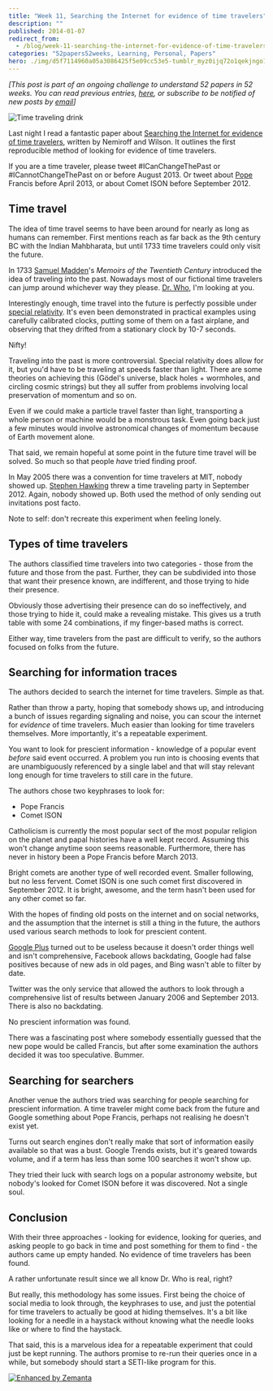```yaml
---
title: "Week 11, Searching the Internet for evidence of time travelers"
description: ""
published: 2014-01-07
redirect_from:
  - /blog/week-11-searching-the-internet-for-evidence-of-time-travelers/swizec/6479
categories: "52papers52weeks, Learning, Personal, Papers"
hero: ./img/d5f7114960a05a3086425f5e09cc53e5-tumblr_myz0ijq72o1qekjngo1_500.jpg
---
```


_\[This post is part of an ongoing challenge to understand 52 papers in 52 weeks. You can read previous entries, [here](https://swizec.com/blog/category/52-papers-in-52-weeks), or subscribe to be notified of new posts by [email](http://swiz.ec/52papers-list)]_

![Time traveling drink](./img/d5f7114960a05a3086425f5e09cc53e5-tumblr_myz0ijq72o1qekjngo1_500.jpg)

Last night I read a fantastic paper about [Searching the Internet for evidence of time travelers](http://arxiv.org/abs/1312.7128), written by Nemiroff and Wilson. It outlines the first reproducible method of looking for evidence of time travelers.

If you are a time traveler, please tweet #ICanChangeThePast or #ICannotChangeThePast on or before August 2013. Or tweet about [Pope](http://en.wikipedia.org/wiki/Pope "Pope") Francis before April 2013, or about Comet ISON before September 2012.

## Time travel

The idea of time travel seems to have been around for nearly as long as humans can remember. First mentions reach as far back as the 9th century BC with the Indian Mahbharata, but until 1733 time travelers could only visit the future.

In 1733 [Samuel Madden](http://en.wikipedia.org/wiki/Samuel_Madden "Samuel Madden")'s _Memoirs of the Twentieth Century_ introduced the idea of traveling into the past. Nowadays most of our fictional time travelers can jump around whichever way they please. [Dr. Who](http://en.wikipedia.org/wiki/Doctor_Who "Doctor Who"), I'm looking at you.

Interestingly enough, time travel into the future is perfectly possible under [special relativity](http://en.wikipedia.org/wiki/Special_relativity "Special relativity"). It's even been demonstrated in practical examples using carefully calibrated clocks, putting some of them on a fast airplane, and observing that they drifted from a stationary clock by 10-7 seconds.

Nifty!

Traveling into the past is more controversial. Special relativity does allow for it, but you'd have to be traveling at speeds faster than light. There are some theories on achieving this (Gödel's universe, black holes + wormholes, and circling cosmic strings) but they all suffer from problems involving local preservation of momentum and so on.

Even if we could make a particle travel faster than light, transporting a whole person or machine would be a monstrous task. Even going back just a few minutes would involve astronomical changes of momentum because of Earth movement alone.

That said, we remain hopeful at some point in the future time travel will be solved. So much so that people _have_ tried finding proof.

In May 2005 there was a convention for time travelers at MIT, nobody showed up. [Stephen Hawking](http://www.hawking.org.uk/ "Stephen Hawking") threw a time traveling party in September 2012. Again, nobody showed up. Both used the method of only sending out invitations post facto.

Note to self: don't recreate this experiment when feeling lonely.

## Types of time travelers

The authors classified time travelers into two categories - those from the future and those from the past. Further, they can be subdivided into those that want their presence known, are indifferent, and those trying to hide their presence.

Obviously those advertising their presence can do so ineffectively, and those trying to hide it, could make a revealing mistake. This gives us a truth table with some 24 combinations, if my finger-based maths is correct.

Either way, time travelers from the past are difficult to verify, so the authors focused on folks from the future.

## Searching for information traces

The authors decided to search the internet for time travelers. Simple as that.

Rather than throw a party, hoping that somebody shows up, and introducing a bunch of issues regarding signaling and noise, you can scour the internet for _evidence_ of time travelers. Much easier than looking for time travelers themselves. More importantly, it's a repeatable experiment.

You want to look for prescient information - knowledge of a popular event _before_ said event occurred. A problem you run into is choosing events that are unambiguously referenced by a single label and that will stay relevant long enough for time travelers to still care in the future.

The authors chose two keyphrases to look for:

- Pope Francis
- Comet ISON

Catholicism is currently the most popular sect of the most popular religion on the planet and papal histories have a well kept record. Assuming this won't change anytime soon seems reasonable. Furthermore, there has never in history been a Pope Francis before March 2013.

Bright comets are another type of well recorded event. Smaller following, but no less fervent. Comet ISON is one such comet first discovered in September 2012. It is bright, awesome, and the term hasn't been used for any other comet so far.

With the hopes of finding old posts on the internet and on social networks, and the assumption that the internet is still a thing in the future, the authors used various search methods to look for prescient content.

[Google Plus](https://plus.google.com/ "Google+") turned out to be useless because it doesn't order things well and isn't comprehensive, Facebook allows backdating, Google had false positives because of new ads in old pages, and Bing wasn't able to filter by date.

Twitter was the only service that allowed the authors to look through a comprehensive list of results between January 2006 and September 2013. There is also no backdating.

No prescient information was found.

There was a fascinating post where somebody essentially guessed that the new pope would be called Francis, but after some examination the authors decided it was too speculative. Bummer.

## Searching for searchers

Another venue the authors tried was searching for people searching for prescient information. A time traveler might come back from the future and Google something about Pope Francis, perhaps not realising he doesn't exist yet.

Turns out search engines don't really make that sort of information easily available so that was a bust. Google Trends exists, but it's geared towards volume, and if a term has less than some 100 searches it won't show up.

They tried their luck with search logs on a popular astronomy website, but nobody's looked for Comet ISON before it was discovered. Not a single soul.

## Conclusion

With their three approaches - looking for evidence, looking for queries, and asking people to go back in time and post something for them to find - the authors came up empty handed. No evidence of time travelers has been found.

A rather unfortunate result since we all know Dr. Who is real, right?

But really, this methodology has some issues. First being the choice of social media to look through, the keyphrases to use, and just the potential for time travelers to actually be good at hiding themselves. It's a bit like looking for a needle in a haystack without knowing what the needle looks like or where to find the haystack.

That said, this is a marvelous idea for a repeatable experiment that could just be kept running. The authors promise to re-run their queries once in a while, but somebody should start a SETI-like program for this.

[![Enhanced by Zemanta](https://img.zemanta.com/zemified_e.png?x-id=fbed68fa-ca69-4970-a3cb-85528ec9eed9)](http://www.zemanta.com/?px "Enhanced by Zemanta")
